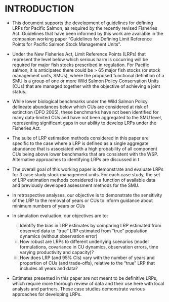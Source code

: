 # INTRODUCTION

-	This document supports the development of guidelines for defining LRPs for Pacific Salmon, as required by the recently revised Fisheries Act.  Guidelines that have been informed by this work are available in the companion working paper “Guidelines for Defining Limit Reference Points for Pacific Salmon Stock Management Units”.     

-	Under the New Fisheries Act, Limit Reference Points (LRPs) that represent the level below which serious harm is occurring will be required for major fish stocks prescribed in regulation.  For Pacific salmon, it is anticipated there could be > 65 major fish stocks (or stock management units, SMUs), where the proposed functional definition of a SMU is a group of one or more Wild Salmon Policy Conservation Units (CUs) that are managed together with the objective of achieving a joint status.  

-	While lower biological benchmarks under the Wild Salmon Policy delineate abundances below which CUs are considered at risk of extinction (DFO 2005), these benchmarks have not been identified for many data-limited CUs and have not been aggregated to the SMU level, representing significant gaps in our ability to develop LRPs under the Fisheries Act.

-	The suite of LRP estimation methods considered in this paper are specific to the case where a LRP is defined as a single aggregate abundance that is associated with a high probability of all component CUs being above lower benchmarks that are consistent with the WSP.  Alternative approaches to identifying LRPs are discussed in t

-	The overall goal of this working paper is demonstrate and evaluate LRPs for 3 case study stock management units. For each case study, the set of LRP estimation methods considered is a function of available data and previously developed assessment methods for the SMU.

-	In retrospective analyses, our objective is to demonstrate the sensitivity of the LRP to the removal of years or CUs to inform guidance about minimum numbers of years or CUs

-	In simulation  evaluation, our objectives are to:
    i. Identify the bias in LRP estimates by comparing LRP estimated from observed data to “true” LRP estimated from “true” population dynamics (without observation error)
    i. How robust are LRPs to different underlying scenarios (model formulations, covariance in CU dynamics, observation errors, time varying productivity and capacity)?
    i.  How does LRP (and 95% CIs) vary with the number of years and proportion of CUs (and trade-offs), relative to the “true” LRP that includes all years and data?

-	Estimates presented in this paper are not meant to be definitive LRPs, which require more thorough review of data and their use here with local analysts and partners. These case studies demonstrate various approaches for developing LRPs.